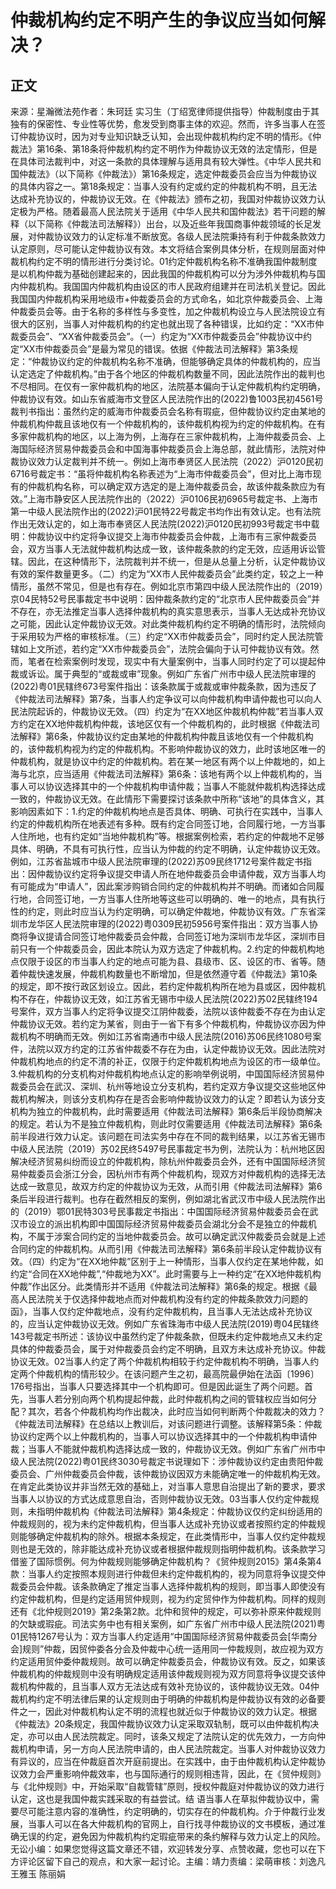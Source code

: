 # 仲裁机构约定不明产生的争议应当如何解决？
## 正文
来源：星瀚微法苑作者：朱珂廷 实习生（丁绍宽律师提供指导）仲裁制度由于其独有的保密性、专业性等优势，愈发受到商事主体的欢迎。然而，许多当事人在签订仲裁协议时，因为对专业知识缺乏认知，会出现仲裁机构约定不明的情形。《仲裁法》第16条、第18条将仲裁机构约定不明作为仲裁协议无效的法定情形，但是在具体司法裁判中，对这一条款的具体理解与适用具有较大弹性。《中华人民共和国仲裁法》（以下简称《仲裁法》）第16条规定，选定仲裁委员会应当为仲裁协议的具体内容之一。第18条规定：当事人没有约定或约定的仲裁机构不明，且无法达成补充协议的，仲裁协议无效。在《仲裁法》颁布之初，我国对仲裁协议效力认定极为严格。随着最高人民法院关于适用《中华人民共和国仲裁法》若干问题的解释（以下简称《仲裁法司法解释》）出台，以及近些年我国商事仲裁领域的长足发展，对仲裁协议效力的认定标准不断放宽。各级人民法院秉持有利于仲裁条款效力认定原则，尽可能认定仲裁协议有效。本文将结合案例具体分析，在规则层面对仲裁机构约定不明的情形进行分类讨论。01约定仲裁机构名称不准确我国仲裁制度是以机构仲裁为基础创建起来的，因此我国的仲裁机构可以分为涉外仲裁机构与国内仲裁机构。我国国内仲裁机构由设区的市人民政府组建并在司法机关登记。因此我国国内仲裁机构采用地级市+仲裁委员会的方式命名，如北京仲裁委员会、上海仲裁委员会等。由于名称的多样性与多变性，加之仲裁机构设立与人民法院设立有很大的区别，当事人对仲裁机构的约定也就出现了各种错误，比如约定：“XX市仲裁委员会”、“XX省仲裁委员会”。（一）约定为“XX市仲裁委员会”仲裁协议中约定“XX市仲裁委员会”是最为常见的错误。依据《仲裁法司法解释》第3条规定：“仲裁协议约定的仲裁机构名称不准确，但能够确定具体的仲裁机构的，应当认定选定了仲裁机构。”由于各个地区的仲裁机构数量不同，因此法院作出的裁判也不尽相同。在仅有一家仲裁机构的地区，法院基本偏向于认定仲裁机构约定明确，仲裁协议有效。如山东省威海市文登区人民法院作出的(2022)鲁1003民初4561号裁判书指出：虽然约定的威海市仲裁委员会名称有瑕疵，但仲裁协议约定由某地的仲裁机构仲裁且该地仅有一个仲裁机构的，该仲裁机构视为约定的仲裁机构。在有多家仲裁机构的地区，以上海为例，上海存在三家仲裁机构，上海仲裁委员会、上海国际经济贸易仲裁委员会和中国海事仲裁委员会上海总部，就此情形，法院对仲裁协议效力认定裁判并不统一。例如上海市奉贤区人民法院（2022）沪0120民初6716号裁定书：“虽将仲裁机构名称表述为“上海市仲裁委员会”，但对比上海市现有的仲裁机构名称，可以确定双方选定的是上海仲裁委员会，故该仲裁条款应为有效。”上海市静安区人民法院作出的（2022）沪0106民初6965号裁定书、上海市第一中级人民法院作出的(2022)沪01民特22号裁定书均作出有效认定。也有法院作出无效认定的，如上海市奉贤区人民法院(2022)沪0120民初993号裁定书中载明：仲裁协议中约定将争议提交上海市仲裁委员会仲裁，上海市有三家仲裁委员会，双方当事人无法就仲裁机构达成一致，该仲裁条款的约定无效，应适用诉讼管辖。因此，在这种情形下，法院裁判并不统一，但是从总量上分析，认定仲裁协议有效的案件数量更多。（二）约定为“XX市人民仲裁委员会”此类约定，较之上一种情形，虽然不常见，但是也有存在。例如北京市第四中级人民法院作出的（2019）京04民特52号民事裁定书中说明：因仲裁条款约定的“北京市人民仲裁委员会”并不存在，亦无法推定当事人选择仲裁机构的真实意思表示，当事人无达成补充协议之可能，因此认定仲裁协议无效。对此类仲裁机构约定不明确的情形时，法院倾向于采用较为严格的审核标准。（三）约定“XX市仲裁委员会”，同时约定人民法院管辖如上文所述，若约定“XX市仲裁委员会”，法院会偏向于认可仲裁协议有效。然而，笔者在检索案例时发现，现实中有大量案例中，当事人同时约定了可以提起仲裁或诉讼。属于典型的“或裁或审”现象。例如广东省广州市中级人民法院审理的(2022)粤01民辖终673号案件指出：该条款属于或裁或审仲裁条款，因为违反了《仲裁法司法解释》第7条，当事人约定争议可以向仲裁机构申请仲裁也可以向人民法院起诉的，仲裁协议无效。（四）约定为“在XX地区仲裁机构仲裁”若当事人双方约定在XX地仲裁机构仲裁，该地区仅有一个仲裁机构的，此时根据《仲裁法司法解释》第6条，仲裁协议约定由某地的仲裁机构仲裁且该地仅有一个仲裁机构的，该仲裁机构视为约定的仲裁机构。不影响仲裁协议的效力，此时该地区唯一的仲裁机构，就是协议中约定的仲裁机构。若在某一地区有两个以上仲裁地的，如上海与北京，应当适用《仲裁法司法解释》第6条：该地有两个以上仲裁机构的，当事人可以协议选择其中的一个仲裁机构申请仲裁；当事人不能就仲裁机构选择达成一致的，仲裁协议无效。在此情形下需要探讨该条款中所称“该地”的具体含义，其影响因素如下：1.约定的仲裁机构地点是否具体、明确、可执行在实践中，当事人约定的仲裁机构所在地表述有多种。既有约定合同签订地，合同履行地，一方当事人住所地，也有约定如“当地仲裁机构”等。根据案例检索，若约定的仲裁地不足够具体、明确，不具有可执行性，应当认为仲裁的约定不明确，认定仲裁协议无效。例如，江苏省盐城市中级人民法院审理的(2022)苏09民终1712号案件裁定书指出：因仲裁协议约定将争议提交申请人所在地仲裁委员会申请仲裁，双方当事人均有可能成为“申请人”，因此案涉购销合同约定的仲裁机构并不明确。而诸如合同履行地，合同签订地，一方当事人住所地等这些可以明确的、唯一的地点，具有执行性的约定，则此时应当认为约定明确，可以确定仲裁地，仲裁协议有效。广东省深圳市龙华区人民法院审理的(2022)粤0309民初5956号案件指出：双方当事人协商将争议提请合同签订地仲裁委员会仲裁，合同签订地为深圳市龙华区，深圳市目前只有一个仲裁委员会，因此本院认为双方选定了仲裁机构。2.约定的仲裁机构地点仅限于设区的市当事人约定的地点可能为县、县级市、区、设区的市、省等。随着仲裁快速发展，仲裁机构数量也不断增加，但是依然遵守着《仲裁法》第10条的规定，即不按行政区划设立。因此，若约定仲裁机构所在地为县或区，因仲裁机构不存在，仲裁协议无效，如江苏省无锡市中级人民法院(2022)苏02民辖终194号案件，双方当事人约定将争议提交江阴仲裁委，法院以该仲裁委不存在为由认定仲裁协议无效。若约定为某省，则由于一省下有多个仲裁机构，仲裁协议亦因为仲裁机构不明确而无效。例如江苏省南通市中级人民法院(2016)苏06民终1080号案件，法院以双方约定的江苏省仲裁委不存在为由，认定仲裁协议无效。因此法院对仲裁机构地点的约定不清的补正，仅限于约定仲裁机构地点为设区的市一级单位。3.仲裁机构的分支机构对仲裁机构地点认定的影响举例说明，中国国际经济贸易仲裁委员会在武汉、深圳、杭州等地设立分支机构，若约定双方争议提交这些地区仲裁机构解决，则该分支机构存在是否会影响仲裁协议效力的认定？即若认为该分支机构为独立的仲裁机构，此时需要适用《仲裁法司法解释》第6条后半段协商解决的规定。若认为不是独立仲裁机构，则此时仅需要适用《仲裁法司法解释》第6条前半段进行效力认定。该问题在司法实务中存在不同的裁判结果，以江苏省无锡市中级人民法院（2019）苏02民终5497号民事裁定书为例，法院认为：杭州地区因解决经济贸易纠纷而设立的仲裁机构，除杭州仲裁委员会外，还有中国国际经济贸易仲裁委员会浙江分会，因杭州市有两个仲裁机构，现双方对仲裁机构的选择无法达成一致意见，故双方约定的仲裁协议为无效，从而引用《仲裁法司法解释》第6条后半段进行裁判。也存在截然相反的案例，例如湖北省武汉市中级人民法院作出的（2019）鄂01民特303号民事裁定书指出：中国国际经济贸易仲裁委员会在武汉市设立的派出机构即中国国际经济贸易仲裁委员会湖北分会不是独立的仲裁机构，不属于涉案合同约定的当地仲裁委员会。故可以确定武汉仲裁委员会就是上述合同约定的仲裁机构。从而引用《仲裁法司法解释》第6条前半段认定仲裁协议有效。（四）约定为“在XX地仲裁”区别于上一种情形，当事人仅约定在某地仲裁，如约定“合同在XX地仲裁”,“仲裁地为XX”。此时需要与上一种约定“在XX地仲裁机构仲裁”作出区分。此类情形并不适用《仲裁法司法解释》第6条的规定。根据《最高人民法院关于仅选择仲裁地点而对仲裁机构没有约定的仲裁条款效力问题的函》，当事人仅约定仲裁地点，没有约定仲裁机构，且当事人无法达成补充协议的，应当认定仲裁协议无效。例如广东省珠海市中级人民法院(2019)粤04民辖终143号裁定书所述：该协议中虽然约定了仲裁条款，但既未约定仲裁地点又未约定具体的仲裁委员会，属于对仲裁委员会约定不明确，且双方未达成补充协议。仲裁协议无效。02当事人约定了两个仲裁机构相较于约定仲裁机构不明确，当事人约定两个仲裁机构的情形较少。在该问题产生之初，最高院最伊始在法函〔1996〕176号指出，当事人只要选择其中一个机构即可。但是因此诞生了两个问题。首先，当事人若分别向两个机构提起仲裁，此时仲裁机构之间的管辖权应当如何分配？其次，若各个仲裁机构均作出裁决，此时应当如何判断两个仲裁裁决的效力？《仲裁法司法解释》在总结以上教训后，对该问题进行调整。该解释第5条：仲裁协议约定两个以上仲裁机构的，当事人可以协议选择其中的一个仲裁机构申请仲裁；当事人不能就仲裁机构选择达成一致的，仲裁协议无效。例如广东省广州市中级人民法院(2022)粤01民终3030号裁定书说理如下：涉仲裁协议约定由贵阳仲裁委员会、广州仲裁委员会仲裁，该仲裁协议因双方未能确定唯一的仲裁机构无效。在肯定此类协议并非当然无效的基础上，对当事人意思自治提出了新的要求，要求当事人以协议的方式达成意思自治，否则仲裁协议无效。03当事人仅约定仲裁规则，未指明仲裁机构《仲裁法司法解释》第4条规定：仲裁协议仅约定纠纷适用的仲裁规则的，视为未约定仲裁机构，但当事人达成补充协议或者按照约定的仲裁规则能够确定仲裁机构的除外。根据本条规定，在此类情形中，当事人仅约定仲裁规则也是无效的，除非能达成补充协议或者根据仲裁规则指明仲裁机构。该条款学习借鉴了国际惯例。何为仲裁规则能够确定仲裁机构？《贸仲规则2015》第4条第4款：当事人约定按照本规则进行仲裁但未约定仲裁机构的，视为同意将争议提交仲裁委员会仲裁。该条款确定了推定当事人选择仲裁机构的规则，即当事人即使没有约定仲裁机构，但是约定适用贸仲规则，视为约定贸仲作为仲裁机构。同样的规则还有《北仲规则2019》第2条第2款。北仲和贸仲的规定，可以弥补原来仲裁规则的欠缺或瑕疵。司法实务中也有相关案例，如广东省广州市中级人民法院(2021)粤01民特1267号认为：双方当事人约定适用“中国国际经济贸易仲裁委员会[华南分会]规则”仲裁，因贸仲委各分会及仲裁中心统一适用同一仲裁规则，故应视为双方约定适用贸仲委仲裁规则。故可以确定仲裁委员会，仲裁协议有效。反之，如果该仲裁机构的仲裁规则中没有明确规定适用该仲裁规则视为双方同意将争议提交该仲裁机构仲裁的，且当事人双方无法达成有效补充协议的，该仲裁协议无效。04仲裁机构约定不明法律后果的认定规则由于明确的仲裁机构是仲裁协议有效的必备要件之一，因此对仲裁机构认定不明的流程也就近似于仲裁协议的效力认定。根据《仲裁法》20条规定，我国仲裁协议效力认定采取双轨制，既可以由仲裁机构决定，亦可以由人民法院裁定。同时，该条又规定了法院认定的优先效力，一方向仲裁机构申请，另一方向人民法院申请的，由人民法院裁定。当事人对仲裁协议效力有异议的，应当在仲裁庭首次开庭前提出。在实践中，由于由仲裁机构认定仲裁协议效力会严重影响仲裁效率，也与国际通行的规则相违背，因此，在《贸仲规则》与《北仲规则》中，开始采取“自裁管辖”原则，授权仲裁庭对仲裁协议的效力进行认定，这也是我国仲裁实践采取的有益尝试。结 语当事人在草拟仲裁协议中，需要尽可能注意内容的准确性，约定明确的，切实存在的仲裁机构。介于仲裁行业发展，当事人可以在各大仲裁机构的官网上，自行找寻仲裁协议的文书模板，通过准确无误的约定，避免因为仲裁机构约定瑕疵带来的条约解释与效力认定上的风险。无讼小编：如果您觉得这篇文章还不错，欢迎转发分享、点赞收藏，您也可以在下方评论区留下自己的观点，和大家一起讨论。主编：靖力责编：梁萌审核：刘逸凡 王雅玉 陈丽娟